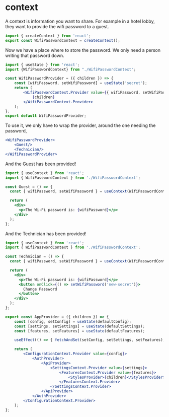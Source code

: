 # context
A context is information you want to share.
For example in a hotel lobby, they want to provide the wifi password to a guest.

```jsx
import { createContext } from 'react';
export const WifiPasswordContext = createContext();
```

Now we have a place where to store the password. We only need a person writing that password down.

```jsx
import { useState } from 'react';
import {WifiPasswordContext} from "./WifiPasswordContext";

const WifiPasswordProvider = ({ children }) => {
    const [wifiPassword, setWifiPassword] = useState('secret');
    return (
        <WifiPasswordContext.Provider value={{ wifiPassword, setWifiPassword }}>
            {children}
        </WifiPasswordContext.Provider>
    );
};
export default WifiPasswordProvider;
```

To use it, we only have to wrap the provider, around the one needing the password,

```jsx
<WifiPasswordProvider>
    <Guest/>
    <Technician/>
</WifiPasswordProvider>
```
And the Guest has been provided!

```jsx
import { useContext } from 'react';
import { WifiPasswordContext } from './WifiPasswordContext';

const Guest = () => {
  const { wifiPassword, setWifiPassword } = useContext(WifiPasswordContext);

  return (
    <div>
      <p>The Wi-Fi password is: {wifiPassword}</p>
    </div>
  );
};
```

And the Technician has been provided!

```jsx
import { useContext } from 'react';
import { WifiPasswordContext } from './WifiPasswordContext';

const Technician = () => {
  const { wifiPassword, setWifiPassword } = useContext(WifiPasswordContext);

  return (
    <div>
      <p>The Wi-Fi password is: {wifiPassword}</p>
      <button onClick={() => setWifiPassword('new-secret')}>
        Change Password
      </button>
    </div>
  );
};
```

```jsx
export const AppProvider = ({ children }) => {
    const [config, setConfig] = useState(defaultConfig);
    const [settings, setSettings] = useState(defaultSettings);
    const [features, setFeatures] = useState(defaultFeatures);

    useEffect(() => { fetchAndSet(setConfig, setSettings, setFeatures); }, []);

    return (
        <ConfigurationContext.Provider value={config}>
            <AuthProvider>
                <ApiProvider>
                    <SettingsContext.Provider value={settings}>
                        <FeaturesContext.Provider value={features}>
                            <StylesProvider>{children}</StylesProvider>
                        </FeaturesContext.Provider>
                    </SettingsContext.Provider>
                </ApiProvider>
            </AuthProvider>
        </ConfigurationContext.Provider>
    );
};
```